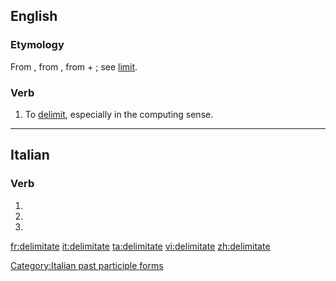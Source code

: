 ==English==

===Etymology===
From {{etyl|fr|en}} {{m|fr|délimiter}}, from {{etyl|LL.|en}} {{m|la|delimitare||to mark out the limits}}, from {{m|la|de-}} + {{m|la|limitare||to limit, bound}}; see [[limit]].

===Verb===
{{en-verb|delimitates|delimitating|delimitated}}

# To [[delimit]], especially in the computing sense.

----

==Italian==

===Verb===
{{head|it|verb form}}

# {{inflection of|delimitare||2|p|pres|indc|lang=it}}
# {{inflection of|delimitare||2|p|impr|lang=it}}
# {{feminine plural of|delimitato|lang=it}}

[[Category:Italian past participle forms]]

[[fr:delimitate]]
[[it:delimitate]]
[[ta:delimitate]]
[[vi:delimitate]]
[[zh:delimitate]]